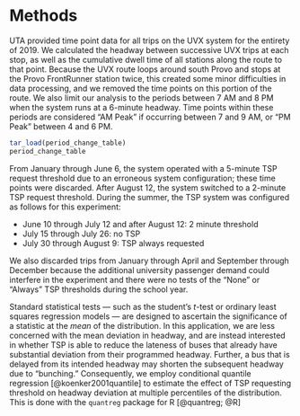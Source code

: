 # Methods



UTA provided time point data for all trips on the UVX system for the entirety of
2019. We calculated the headway between successive UVX trips at each stop, as
well as the cumulative dwell time of all stations along the route to that point.
Because the UVX route loops around south Provo and stops at the Provo
FrontRunner station twice, this created some minor difficulties in data
processing, and we removed the time points on this portion of the route. We also
limit our analysis to the periods between 7 AM and 8 PM when the system runs at
a 6-minute headway. Time points within these periods are considered "AM Peak" if
occurring between 7 and 9 AM, or "PM Peak" between 4 and 6 PM.

```r
tar_load(period_change_table)
period_change_table
```

From January through June 6, the system operated with a 5-minute TSP request
threshold due to an erroneous system configuration; these time points were
discarded. After August 12, the system switched to a 2-minute TSP request
threshold. During the summer, the TSP system was configured as follows for this
experiment:

-   June 10 through July 12 and after August 12: 2 minute threshold
-   July 15 through July 26: no TSP
-   July 30 through August 9: TSP always requested

We also discarded trips from January through April and September through
December because the additional university passenger demand could interfere in
the experiment and there were no tests of the "None" or "Always" TSP thresholds
during the school year.

Standard statistical tests --- such as the student's $t$-test or 
ordinary least squares regression models --- are designed to ascertain the 
significance of a statistic at the *mean* of the distribution. In this
application, we are less concerned with the mean deviation in headway, and are
instead interested in whether TSP is able to reduce the lateness of buses that
already have substantial deviation from their programmed headway. Further, a bus
that is delayed from its intended headway may shorten the subsequent headway due
to "bunching." Consequently, we employ conditional quantile regression
[@koenker2001quantile] to estimate the effect of TSP requesting threshold on
headway deviation at multiple percentiles of the distribution. This is
done with the `quantreg` package for R [@quantreg; @R]